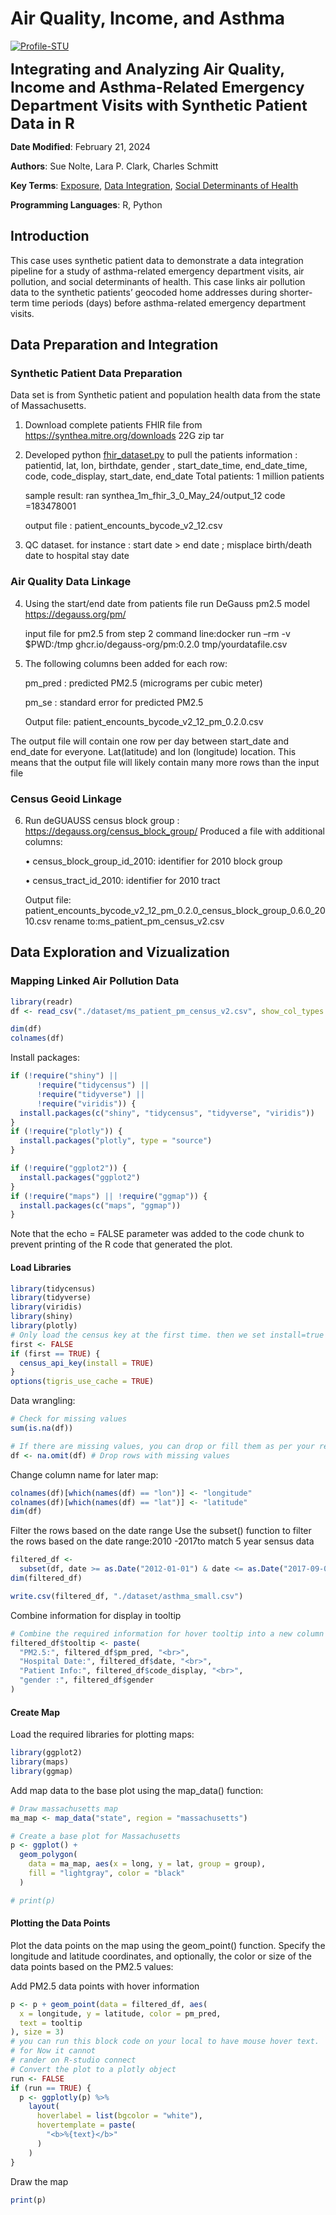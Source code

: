 # Air Quality, Income, and Asthma {#chapter-case-ma-pm25}

[![Profile-STU](images/user_profiles/profilestu.svg)](#profilestu)

<font size ="5"> **Integrating and Analyzing Air Quality, Income and Asthma-Related Emergency Department Visits with Synthetic Patient Data in R** </font>

**Date Modified**: February 21, 2024

**Authors**: Sue Nolte, Lara P. Clark, Charles Schmitt

**Key Terms**: [Exposure](https://tools.niehs.nih.gov/cchhglossary/?keyword=exposure&termOnlySearch=true&exactSearch=true), [Data Integration](https://tools.niehs.nih.gov/cchhglossary/?keyword=data+integration&termOnlySearch=true&exactSearch=true), [Social Determinants of Health](https://tools.niehs.nih.gov/cchhglossary/?keyword=social+determinants+of+health+(sdoh)&termOnlySearch=true&exactSearch=true)

**Programming Languages**: R, Python

## Introduction

This case uses synthetic patient data to demonstrate a data integration pipeline for a study of asthma-related emergency department visits, air pollution, and social determinants of health. This case links air pollution data to the synthetic patients' geocoded home addresses during shorter-term time periods (days) before asthma-related emergency department visits. 

## Data Preparation and Integration

### Synthetic Patient Data Preparation

Data set is from Synthetic patient and population health data from the state of Massachusetts.

1.  Download complete patients FHIR file from <https://synthea.mitre.org/downloads> 22G zip tar

2.  Developed python [fhir_dataset.py](https://github.com/NIEHS/pcor_climate_tools/blob/main/geospatial_analysis/data_wrangling/fhir_dataset.py "File github location") to pull the patients information : patientid, lat, lon, birthdate, gender , start_date_time, end_date_time, code, code_display, start_date, end_date Total patients: 1 million patients

    sample result: ran synthea_1m_fhir_3\_0_May_24/output_12 code =183478001

    output file : patient_encounts_bycode_v2_12.csv

3.  QC dataset. for instance : start date \> end date ; misplace birth/death date to hospital stay date\

### Air Quality Data Linkage

4.  Using the start/end date from patients file run DeGauss pm2.5 model <https://degauss.org/pm/>

    input file for pm2.5 from step 2
    command line:docker run --rm -v $PWD:/tmp ghcr.io/degauss-org/pm:0.2.0 tmp/yourdatafile.csv

5.  The following columns been added for each row:

    pm_pred : predicted PM2.5 (micrograms per cubic meter)

    pm_se : standard error for predicted PM2.5

    Output file: patient_encounts_bycode_v2_12_pm_0.2.0.csv

The output file will contain one row per day between start_date and end_date for everyone. Lat(latitude) and lon (longitude) location. This means that the output file will likely contain many more rows than the input file

### Census Geoid Linkage

6.  Run deGUAUSS census block group : <https://degauss.org/census_block_group/> Produced a file with additional columns:

    • census_block_group_id_2010: identifier for 2010 block group

    • census_tract_id_2010: identifier for 2010 tract

    Output file: patient_encounts_bycode_v2_12_pm_0.2.0_census_block_group_0.6.0_2010.csv
    rename to:ms_patient_pm_census_v2.csv

## Data Exploration and Vizualization

### Mapping Linked Air Pollution Data

```R
library(readr)
df <- read_csv("./dataset/ms_patient_pm_census_v2.csv", show_col_types = FALSE)
```

```r
dim(df)
colnames(df)
```


Install packages:

```r
if (!require("shiny") ||
      !require("tidycensus") ||
      !require("tidyverse") ||
      !require("viridis")) {
  install.packages(c("shiny", "tidycensus", "tidyverse", "viridis"))
}
if (!require("plotly")) {
  install.packages("plotly", type = "source")
}
```

```r
if (!require("ggplot2")) {
  install.packages("ggplot2")
}
if (!require("maps") || !require("ggmap")) {
  install.packages(c("maps", "ggmap"))
}
```
Note that the echo = FALSE parameter was added to the code chunk to prevent printing of the R code that generated the plot. 

#### Load Libraries {#new-session .unlisted .unnumbered}

```r
library(tidycensus)
library(tidyverse)
library(viridis)
library(shiny)
library(plotly)
# Only load the census key at the first time. then we set install=true
first <- FALSE
if (first == TRUE) {
  census_api_key(install = TRUE)
}
options(tigris_use_cache = TRUE)
```

Data wrangling:

```r
# Check for missing values
sum(is.na(df))

# If there are missing values, you can drop or fill them as per your requirement
df <- na.omit(df) # Drop rows with missing values
```

Change column name for later map:

```r
colnames(df)[which(names(df) == "lon")] <- "longitude"
colnames(df)[which(names(df) == "lat")] <- "latitude"
dim(df)
```

Filter the rows based on the date range Use the subset() function to filter the rows based on the date range:2010 -2017to match 5 year sensus data

```r
filtered_df <-
  subset(df, date >= as.Date("2012-01-01") & date <= as.Date("2017-09-01"))
dim(filtered_df)

write.csv(filtered_df, "./dataset/asthma_small.csv")
```

Combine information for display in tooltip

```r
# Combine the required information for hover tooltip into a new column
filtered_df$tooltip <- paste(
  "PM2.5:", filtered_df$pm_pred, "<br>",
  "Hospital Date:", filtered_df$date, "<br>",
  "Patient Info:", filtered_df$code_display, "<br>",
  "gender :", filtered_df$gender
)
```

#### Create Map {-}

Load the required libraries for plotting maps:

```r
library(ggplot2)
library(maps)
library(ggmap)
```

Add map data to the base plot using the map_data() function:

```R
# Draw massachusetts map
ma_map <- map_data("state", region = "massachusetts")

# Create a base plot for Massachusetts
p <- ggplot() +
  geom_polygon(
    data = ma_map, aes(x = long, y = lat, group = group),
    fill = "lightgray", color = "black"
  )
```

```R
# print(p)
```

#### Plotting the Data Points {-}

Plot the data points on the map using the geom_point() function. Specify the longitude and latitude coordinates, and optionally, the color or size of the data points based on the PM2.5 values:

Add PM2.5 data points with hover information

```r
p <- p + geom_point(data = filtered_df, aes(
  x = longitude, y = latitude, color = pm_pred,
  text = tooltip
), size = 3)
# you can run this block code on your local to have mouse hover text.
# for Now it cannot
# rander on R-studio connect
# Convert the plot to a plotly object
run <- FALSE
if (run == TRUE) {
  p <- ggplotly(p) %>%
    layout(
      hoverlabel = list(bgcolor = "white"),
      hovertemplate = paste(
        "<b>%{text}</b>"
      )
    )
}
```

Draw the map

```r
print(p)
```


